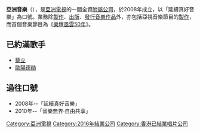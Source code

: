 {{Lowercase}}
{{Infobox_Company |
| company_name = 亞洲音樂有限公司
| company_name_en = aTV Music Limited
| company_logo = [[檔案:ATV_Music.png|150px]]
| company_type = 私人有限公司
| foundation =  [[香港|香港]]（2008年）
| defunct = 2016年
| location = 
| industry = [[音樂作品|音樂作品]]及音樂節目[[製作|製作]]
| parent = [[亞洲電視|亞洲電視]]
| products = 亞洲電視相關音樂產品
| operating_income = 
| homepage = 
}}
'''亞洲音樂'''（'''{{lang|en|aTV Music}}'''），是[[亞洲電視|亞洲電視]]的一間全資[[附屬公司|附屬公司]]，於2008年成立，以「延續真好音樂」為口號。業務除[[製作|製作]]、[[出版|出版]]、[[發行|發行]][[音樂作品|音樂作品]]外，亦包括亞視音樂節目的[[製作|製作]]，而首個音樂節目為《[[樂壇風雲50年|樂壇風雲50年]]》。

== 已約滿歌手 ==
*[[蔡立|蔡立]]
*[[歐陽德勛|歐陽德勛]]

== 過往口號 ==
*2008年--「延續真好音樂」
*2010年--「音樂無界·自由共享」

{{香港唱片公司}}

[[Category:亞洲電視|Category:亞洲電視]]
[[Category:2016年結業公司|Category:2016年結業公司]]
[[Category:香港已結業唱片公司|Category:香港已結業唱片公司]]